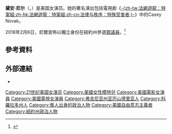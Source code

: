 {{noteTA
|G1=Movie
|G2=Tv
|G3=Show
}}
{{BLPsources|time=2020-12-18T13:52:27+00:00}}
{{Infobox entertainer
|type         = 女演員
|name         = 黛安·尼尔
|image        = Diane Neal - Monte-Carlo Television Festival.JPG
|caption      = 尼爾於2012年
|birth_date   = {{birth date and age|1975|11|17}}
|birth_place  = 美國[[弗吉尼亚州|弗吉尼亚州]][[亚历山德里亚_(弗吉尼亚州)|亚历山德里亚]]
|death_date   = 
|death_place  = 
|party        =
|education    = [[哈佛大學延伸教育學院|哈佛大學延伸教育學院]]
|occupation   = 演員
|years_active = 2001-2015
|spouse       = {{marriage|Marcus Fitzgerald|2005|2014|end=div}}
}}

'''黛安·尼尔'''（{{lang-en|Diane Neal}}，{{bd|1975年|11月17日}}）是美国女演员。她的著名演出包括電視劇《[[法律与秩序：特殊受害者|-{zh-tw:法網遊龍：特案組;zh-hk:法網遊龍：特案組;zh-cn:法律与秩序：特殊受害者;}-]]》中的Casey Novak。

2018年2月6日，尼爾宣佈以獨立身份在紐約州參選[[美国众议院|眾議員]]。<ref name="abc">{{cite web|url=https://abcnews.go.com/GMA/Culture/law-order-svu-star-diane-neal-running-congress/story?id=52904675|title='Law & Order: SVU' star Diane Neal running for Congress in NY|first=George|last=Costantino|date=2018-02-07|website=ABC News|access-date=2018-02-08}}</ref>

== 參考資料 ==
{{Reflist|30em}}

== 外部連結 ==
{{commons category|Diane Neal}}
* {{IMDb name|id=1011812|name=Diane Neal}}

{{Authority control}}

{{DEFAULTSORT:Neal, Diane}}
[[Category:21世纪美国女演员|Category:21世纪美国女演员]]
[[Category:美國女性模特兒|Category:美國女性模特兒]]
[[Category:美國電影女演員|Category:美國電影女演員]]
[[Category:美國電視女演員|Category:美國電視女演員]]
[[Category:弗吉尼亚州亚历山德里亚人|Category:弗吉尼亚州亚历山德里亚人]]
[[Category:科羅拉多州人|Category:科羅拉多州人]]
[[Category:藝人出身的政治人物|Category:藝人出身的政治人物]]
[[Category:美國自由意志主義者|Category:美國自由意志主義者]]
[[Category:紐約州政治人物|Category:紐約州政治人物]]
